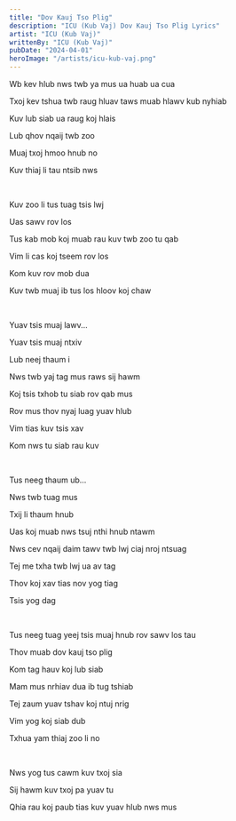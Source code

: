 ```yaml
---
title: "Dov Kauj Tso Plig"
description: "ICU (Kub Vaj) Dov Kauj Tso Plig Lyrics"
artist: "ICU (Kub Vaj)"
writtenBy: "ICU (Kub Vaj)"
pubDate: "2024-04-01"
heroImage: "/artists/icu-kub-vaj.png"
---
```


Wb kev hlub nws twb ya mus ua huab ua cua

Txoj kev tshua twb raug hluav taws muab hlawv kub nyhiab

Kuv lub siab ua raug koj hlais

Lub qhov nqaij twb zoo

Muaj txoj hmoo hnub no

Kuv thiaj li tau ntsib nws

<br />

Kuv zoo li tus tuag tsis lwj

Uas sawv rov los

Tus kab mob koj muab rau kuv twb zoo tu qab

Vim li cas koj tseem rov los

Kom kuv rov mob dua

Kuv twb muaj ib tus los hloov koj chaw

<br />

Yuav tsis muaj lawv...

Yuav tsis muaj ntxiv

Lub neej thaum i

Nws twb yaj tag mus raws sij hawm

Koj tsis txhob tu siab rov qab mus

Rov mus thov nyaj luag yuav hlub

Vim tias kuv tsis xav

Kom nws tu siab rau kuv

<br />

Tus neeg thaum ub...

Nws twb tuag mus

Txij li thaum hnub

Uas koj muab nws tsuj nthi hnub ntawm

Nws cev nqaij daim tawv twb lwj ciaj nroj ntsuag

Tej me txha twb lwj ua av tag

Thov koj xav tias nov yog tiag

Tsis yog dag

<br />

Tus neeg tuag yeej tsis muaj hnub rov sawv los tau

Thov muab dov kauj tso plig

Kom tag hauv koj lub siab

Mam mus nrhiav dua ib tug tshiab

Tej zaum yuav tshav koj ntuj nrig

Vim yog koj siab dub

Txhua yam thiaj zoo li no

<br />

Nws yog tus cawm kuv txoj sia

Sij hawm kuv txoj pa yuav tu

Qhia rau koj paub tias kuv yuav hlub nws mus
